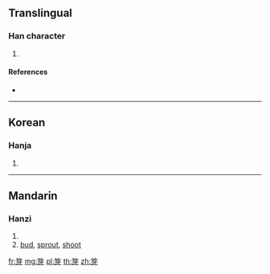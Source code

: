 {{character info/new}}
==Translingual==

===Han character===
{{Han char|rn=118|rad=竹|as=04|sn=10|four=|canj=HMVH}}

# {{defn|Han|sort=竹04}}

====References====
* {{Han ref|kx=0878.260|dkj=25878|dj=1306.360|hdz=52949.170|uh=7B0C|ud=31500}}

----

==Korean==

===Hanja===
{{ko-hanja|hangeul=아|eumhun=|rv=a|mr=a|y=a}}

# {{defn|lang=ko|sort=竹04}}

----

==Mandarin==

===Hanzi===
{{cmn-hanzi|pin=[[yá]] ([[ya2]])|wg=ya<sup>2</sup>}}

# {{defn|lang=cmn|sort=竹04}}
# [[bud]], [[sprout]], [[shoot]]

[[fr:笌]]
[[mg:笌]]
[[pl:笌]]
[[th:笌]]
[[zh:笌]]
